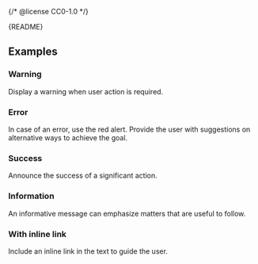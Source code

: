 {/* @license CC0-1.0 */}


<Meta of={AlertStories} />

<Markdown>{README}</Markdown>

<Primary />

<Controls />

## Examples

### Warning

Display a warning when user action is required.

<Canvas of={AlertStories.Warning} />

### Error

In case of an error, use the red alert.
Provide the user with suggestions on alternative ways to achieve the goal.

<Canvas of={AlertStories.Error} />

### Success

Announce the success of a significant action.

<Canvas of={AlertStories.Success} />

### Information

An informative message can emphasize matters that are useful to follow.

<Canvas of={AlertStories.Info} />

### With inline link

Include an inline link in the text to guide the user.

<Canvas of={AlertStories.WithInlineLink} />
